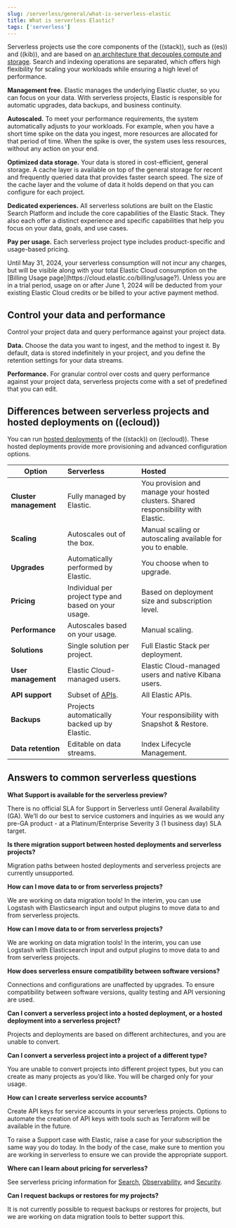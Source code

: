 ```yaml
---
slug: /serverless/general/what-is-serverless-elastic
title: What is serverless Elastic?
tags: ['serverless']
---
```


Serverless projects use the core components of the ((stack)), such as ((es)) and ((kib)), and are based on [an architecture that
decouples compute and storage](https://www.elastic.co/blog/elastic-serverless-architecture). Search and indexing operations are separated, which offers high flexibility for scaling your workloads while ensuring
a high level of performance.

**Management free.** Elastic manages the underlying Elastic cluster, so you can focus on your data. With serverless projects, Elastic is responsible for automatic upgrades, data backups,
and business continuity.

**Autoscaled.** To meet your performance requirements, the system automatically adjusts to your workloads. For example, when you have a short time spike on the
data you ingest, more resources are allocated for that period of time. When the spike is over, the system uses less resources, without any action
on your end.

**Optimized data storage.** Your data is stored in cost-efficient, general storage. A cache layer is available on top of the general storage for recent and frequently queried data that provides faster search speed.
The size of the cache layer and the volume of data it holds depend on <DocLink slug="/serverless/elasticsearch/manage-project" text="settings"/> that you can configure for each project.

**Dedicated experiences.** All serverless solutions are built on the Elastic Search Platform and include the core capabilities of the Elastic Stack. They also each offer a distinct experience and specific capabilities that help you focus on your data, goals, and use cases.

**Pay per usage.** Each serverless project type includes product-specific and usage-based pricing.

<DocCallOut color="warning" title="Serverless billing starts June 1, 2024">
  Until May 31, 2024, your serverless consumption will not incur any charges, but will be visible along with your total Elastic Cloud consumption on the [Billing Usage page](https://cloud.elastic.co/billing/usage?). Unless you are in a trial period, usage on or after June 1, 2024 will be deducted from your existing Elastic Cloud credits or be billed to your active payment method.
</DocCallOut>

## Control your data and performance

Control your project data and query performance against your project data.

**Data.** Choose the data you want to ingest, and the method to ingest it. By default, data is stored indefinitely in your project,
and you define the retention settings for your data streams.

**Performance.** For granular control over costs and query performance against your project data, serverless projects come with a set of predefined <DocLink slug="/serverless/elasticsearch/manage-project" text="settings"/> that you can edit.

<DocCallOut title="Some or all of these settings may not be available for all types of serverless projects." />

## Differences between serverless projects and hosted deployments on ((ecloud))

You can run [hosted deployments](https://www.elastic.co/guide/en/cloud/current/ec-getting-started.html) of the ((stack)) on ((ecloud)). These hosted deployments provide more provisioning and advanced configuration options.

| Option                 | Serverless                                                | Hosted                                                                            |
|------------------------|:----------------------------------------------------------|:----------------------------------------------------------------------------------|
| **Cluster management** | Fully managed by Elastic.                                 | You provision and manage your hosted clusters. Shared responsibility with Elastic.|
| **Scaling**            | Autoscales out of the box.                                | Manual scaling or autoscaling available for you to enable.                        |
| **Upgrades**           | Automatically performed by Elastic.                       | You choose when to upgrade.                                                       |
| **Pricing**            | Individual per project type and based on your usage.      | Based on deployment size and subscription level.                                  |
| **Performance**        | Autoscales based on your usage.                           | Manual scaling.                                                                   |
| **Solutions**          | Single solution per project.                              | Full Elastic Stack per deployment.                                                |
| **User management**    | Elastic Cloud-managed users.                              | Elastic Cloud-managed users and native Kibana users.                              |
| **API support**        | Subset of [APIs](https://docs.elastic.co/api-reference).  | All Elastic APIs.                                                                 |
| **Backups**            | Projects automatically backed up by Elastic.              | Your responsibility with Snapshot & Restore.                                      |
| **Data retention**     |      Editable on data streams.                                                     | Index Lifecycle Management.                                                       |

## Answers to common serverless questions

**What Support is available for the serverless preview?**

There is no official SLA for Support in Serverless until General Availability (GA). We’ll do our best to service customers and inquiries as we would any pre-GA product - at a Platinum/Enterprise Severity 3 (1 business day) SLA target.

**Is there migration support between hosted deployments and serverless projects?**

Migration paths between hosted deployments and serverless projects are currently unsupported.

**How can I move data to or from serverless projects?**

We are working on data migration tools! In the interim, you can <DocLink id="serverlessElasticsearchIngestDataThroughLogstash" section="migrating-elasticsearch-data-using-logstash">use Logstash</DocLink> with Elasticsearch input and output plugins to move data to and from serverless projects. 

**How can I move data to or from serverless projects?**

We are working on data migration tools! In the interim, you can <DocLink id="serverlessElasticsearchIngestDataThroughLogstash" section="migrating-elasticsearch-data-using-logstash">use Logstash</DocLink> with Elasticsearch input and output plugins to move data to and from serverless projects. 

**How does serverless ensure compatibility between software versions?**

Connections and configurations are unaffected by upgrades. To ensure compatibility between software versions, quality testing and API versioning are used.

**Can I convert a serverless project into a hosted deployment, or a hosted deployment into a serverless project?**

Projects and deployments are based on different architectures, and you are unable to convert.

**Can I convert a serverless project into a project of a different type?**

You are unable to convert projects into different project types, but you can create as many projects as you’d like. You will be charged only for your usage.

**How can I create serverless service accounts?**

Create API keys for service accounts in your serverless projects. Options to automate the creation of API keys with tools such as Terraform will be available in the future.

To raise a Support case with Elastic, raise a case for your subscription the same way you do today. In the body of the case, make sure to mention you are working in serverless to ensure we can provide the appropriate support.

**Where can I learn about pricing for serverless?**

See serverless pricing information for [Search](https://www.elastic.co/pricing/serverless-search), [Observability](https://www.elastic.co/pricing/serverless-observability), and [Security](https://www.elastic.co/pricing/serverless-security).

**Can I request backups or restores for my projects?**

It is not currently possible to request backups or restores for projects, but we are working on data migration tools to better support this. 